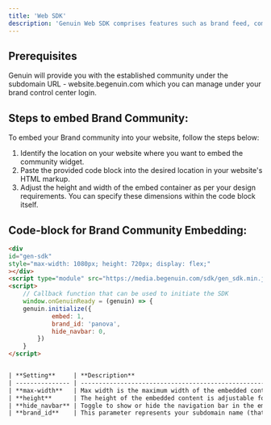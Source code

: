 ```yaml
---
title: 'Web SDK'
description: 'Genuin Web SDK comprises features such as brand feed, communities, and loops.'
---
```


## Prerequisites
Genuin will provide you with the established community under the subdomain URL - website.begenuin.com which you can manage under your brand control center login.

## Steps to embed Brand Community:
To embed your Brand community into your website, follow the steps below:
1. Identify the location on your website where you want to embed the community widget.
2. Paste the provided code block into the desired location in your website's HTML markup.
3. Adjust the height and width of the embed container as per your design requirements.
   You can specify these dimensions within the code block itself.

## Code-block for Brand Community Embedding:

```html
<div
id="gen-sdk"
style="max-width: 1080px; height: 720px; display: flex;"
></div>
<script type="module" src="https://media.begenuin.com/sdk/gen_sdk.min.js"></script>
<script>
	// Callback function that can be used to initiate the SDK
	window.onGenuinReady = (genuin) => {
	genuin.initialize({
			embed: 1,
			brand_id: 'panova',
			hide_navbar: 0,
		})
	}
</script>


| **Setting**     | **Description**                                                                                                                                              | **Default** |
| --------------- | ------------------------------------------------------------------------------------------------------------------------------------------------------------ | ----------- |
| **max-width**   | Max width is the maximum width of the embedded content and this parameter is variable, so you can change this as per your preferences and your website UI.   | 1080px      |
| **height**      | The height of the embedded content is adjustable for optimal display, same as width parameter.                                                               | 720px       |
| **hide_navbar** | Toggle to show or hide the navigation bar in the embedded community. Set to 1 to hide the nav bar.                                                           | 0           |
| **brand_id**    | This parameter represents your subdomain name (that you entered while signing up on BCC) which shows your Brand content, and it’s not a changeable parameter |             |